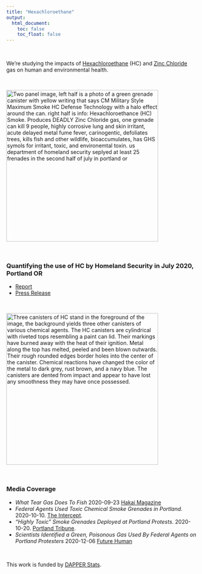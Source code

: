 ```yaml
---
title: "Hexachloroethane"
output:
  html_document:
    toc: false
    toc_float: false
---
```


<br>

We're studying the impacts of [Hexachloroethane](https://en.wikipedia.org/wiki/Hexachloroethane) (HC) and [Zinc Chloride](https://en.wikipedia.org/wiki/Zinc_chloride) gas on human and environmental health.

<br>


<a target="_blank" href = "images/hc_can_graphic.png" >
<img src="images/hc_can_graphic.png" alt="Two panel image, left half is a photo of a green grenade canister with yellow writing that says CM Military Style Maximum Smoke HC Defense Technology with a halo effect around the can. right half is info: Hexachloroethance (HC) Smoke. Produces DEADLY Zinc Chloride gas, one grenade can kill 9 people, highly corrosive lung and skin irritant, acute delayed metal fume fever, carinogentic, defoliates trees, kills fish and other wildlife, bioaccumulates, has GHS symols for irritant, toxic, and environemtal toxin. us department of homeland security seplyed at least 25 frenades in the second half of  july in portland or" width="400" class="center"> 
</a>

<br> 

### Quantifying the use of HC by Homeland Security in July 2020, Portland OR

- [Report](https://doi.org/10.5281/zenodo.4059329) 
- [Press Release]("files/hc_press_release.pdf")

<br> 


<a target="_blank" href = "images/3hcs.jpg" >
<img src="images/3hcs.jpg" alt="Three canisters of HC stand in the foreground of the image, the background yields three other canisters of various chemical agents. The HC canisters are cylindrical with riveted tops resembling a paint can lid. Their markings have burned away with the heat of their ignition. Metal along the top has melted, peeled and been blown outwards. Their rough rounded edges border holes into the center of the canister. Chemical reactions have changed the color of the metal to dark grey, rust brown, and a navy blue. The canisters are dented from impact and appear to have lost any smoothness they may have once possessed." width="400" class="center"> 
</a>


<br> 

### Media Coverage

- *What Tear Gas Does To Fish* 2020-09-23 [Hakai Magazine](https://www.hakaimagazine.com/news/what-tear-gas-does-to-fish/)
- *Federal Agents Used Toxic Chemical Smoke Grenades in Portland*. 2020-10-10. [The Intercept](https://theintercept.com/2020/10/10/portland-tear-gas-chemical-grenades-protests/).
- *"Highly Toxic" Smoke Grenades Deployed at Portland Protests*. 2020-10-20. [Portland Tribune](https://pamplinmedia.com/pt/9-news/484862-390719-sinister-smoke).
- *Scientists Identified a Green, Poisonous Gas Used By Federal Agents on Portland Protesters* 2020-12-06 [Future Human](https://futurehuman.medium.com/scientists-identified-a-green-poisonous-gas-used-by-federal-agents-on-portland-protesters-5b56ac20a624)

<br>

This work is funded by [DAPPER Stats](https://www.dapperstats.com).

<br>

